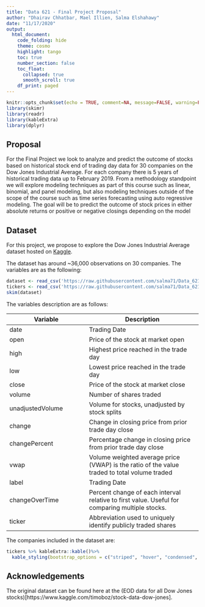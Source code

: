 ---
title: "Data 621 - Final Project Proposal"
author: "Dhairav Chhatbar, Mael Illien, Salma Elshahawy"
date: "11/17/2020"
output: 
  html_document:
    code_folding: hide
    theme: cosmo
    highlight: tango
    toc: true
    number_section: false
    toc_float:
      collapsed: true
      smooth_scroll: true
    df_print: paged
---

```{r message=FALSE, warning=FALSE, include=FALSE}
knitr::opts_chunk$set(echo = TRUE, comment=NA, message=FALSE, warning=FALSE)
library(skimr)
library(readr)
library(kableExtra)
library(dplyr)
```


## Proposal

For the Final Project we look to analyze and predict the outcome of stocks based on historical stock end of trading day data for 30 companies on the Dow Jones Industrial Average. For each company there is 5 years of historical trading data up to February 2019. From a methodology standpoint we will explore modeling techniques as part of this course such as linear, binomial, and panel modeling, but also modeling techniques outside of the scope of the course such as time series forecasting using auto regressive modeling. The goal will be to predict the outcome of stock prices in either absolute returns or positive or negative closings depending on the model


## Dataset

For this project, we propose to explore the Dow Jones Industrial Average dataset hosted on [Kaggle](https://www.kaggle.com/timoboz/stock-data-dow-jones). 

The dataset has around ~36,000 observations on 30 companies. The variables are as the following:




```{r message=FALSE, warning=FALSE}
dataset <- read_csv('https://raw.githubusercontent.com/salma71/Data_621/master/Project_Proposal/stocks_combined.csv')
tickers <- read_csv('https://raw.githubusercontent.com/salma71/Data_621/master/Project_Proposal/tickers.csv')
skim(dataset)
```

The variables description are as follows:

| Variable          | Description                                                                                                                                                                         
|-------------------|---------------------------
| date              | Trading Date                                                                                             
| open              | Price of the stock at market open                                                                                                                                                              
| high              | Highest price reached in the trade day                                                                                                     
| low               | Lowest price reached in the trade day                                                                                                      
| close             | Price of the stock at market close      
| volume            | Number of shares traded 	
| unadjustedVolume  | Volume for stocks, unadjusted by stock splits                                                                                                                      
| change           	| Change in closing price from prior trade day close                                                                                                                       
| changePercent     | Percentage change in closing price from prior trade day close                                                                                                                      
| vwap              | Volume weighted average price (VWAP) is the ratio of the value traded to total volume traded                                                                                                          
| label           	| Trading Date                                                                                                                       
| changeOverTime    | Percent change of each interval relative to first value. Useful for comparing multiple stocks.                                                                                                                         
| ticker            | Abbreviation used to uniquely identify publicly traded shares


The companies included in the dataset are:
```{r}
tickers %>% kableExtra::kable()%>%
  kable_styling(bootstrap_options = c("striped", "hover", "condensed", "responsive"), full_width = FALSE, position = "left")
```


## Acknowledgements

The original dataset can be found here at the (EOD data for all Dow Jones stocks)[https://www.kaggle.com/timoboz/stock-data-dow-jones].
